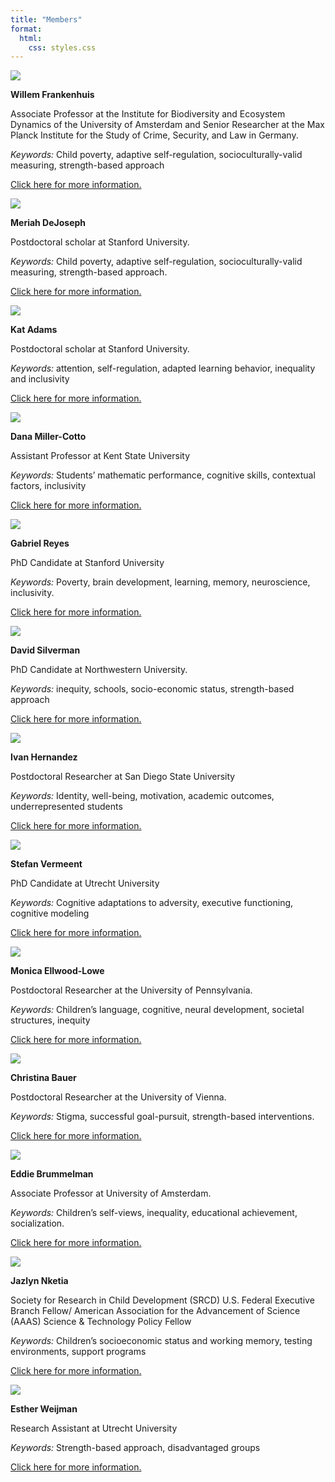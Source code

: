 ```yaml
---
title: "Members"
format:
  html:
    css: styles.css
---
```


::: member
![](img/frankenhuis2.jpg){.member-photo}

::: member-details
**Willem Frankenhuis** 

Associate Professor at the Institute for Biodiversity and Ecosystem Dynamics of the University of Amsterdam and Senior Researcher at the Max Planck Institute for the Study of Crime, Security, and Law in Germany. 

:::{.reduce-paragraph-spacing}
*Keywords:* Child poverty, adaptive self-regulation, socioculturally-valid measuring, strength-based approach
:::

:::{.reduce-paragraph-spacing}
::: special-sentence
[Click here for more information.](http://www.willem.maartenfrankenhuis.nl/)
:::
:::
:::
:::



::: member
![](img/meriah.jpg){.member-photo}

::: member-details
**Meriah DeJoseph** 

Postdoctoral scholar at Stanford University.

:::{.reduce-paragraph-spacing}
*Keywords:* Child poverty, adaptive self-regulation, socioculturally-valid measuring, strength-based approach.
:::

:::{.reduce-paragraph-spacing}
::: special-sentence
[Click here for more information.](https://meriahdejoseph.com/)
:::
:::
:::
:::




::: member
![](img/Kat.jpg){.member-photo}

::: member-details
**Kat Adams** 

Postdoctoral scholar at Stanford University.

:::{.reduce-paragraph-spacing}
*Keywords:* attention, self-regulation, adapted learning behavior, inequality and inclusivity
:::

:::{.reduce-paragraph-spacing}
::: special-sentence
[Click here for more information.](https://www.katadams.com/)
:::
:::
:::
:::




::: member
![](img/dana.png){.member-photo}

::: member-details
**Dana Miller-Cotto** 

Assistant Professor at Kent State University

:::{.reduce-paragraph-spacing}
*Keywords:* Students' mathematic performance, cognitive skills, contextual factors, inclusivity
:::

:::{.reduce-paragraph-spacing}
::: special-sentence
[Click here for more information.](https://www.danamillercotto.com/)
:::
:::
:::
:::




::: member
![](img/Gabriel.jpeg){.member-photo}

::: member-details
**Gabriel Reyes** 

PhD Candidate at Stanford University

:::{.reduce-paragraph-spacing}
*Keywords:* Poverty, brain development, learning, memory, neuroscience, inclusivity.
:::

:::{.reduce-paragraph-spacing}
::: special-sentence
[Click here for more information.](https://greyes1996.github.io/)
:::
:::
:::
:::




::: member
![](img/David.jpeg.webp){.member-photo}

::: member-details
**David Silverman** 

PhD Candidate at Northwestern University.

:::{.reduce-paragraph-spacing}
*Keywords:* inequity, schools, socio-economic status, strength-based approach
:::

:::{.reduce-paragraph-spacing}
::: special-sentence
[Click here for more information.](https://dmsilverman.com/)
:::
:::
:::
:::




::: member
![](img/Ivan.jpg){.member-photo}

::: member-details
**Ivan Hernandez** 

Postdoctoral Researcher at San Diego State University

:::{.reduce-paragraph-spacing}
*Keywords:* Identity, well-being, motivation, academic outcomes, underrepresented students
:::

:::{.reduce-paragraph-spacing}
::: special-sentence
[Click here for more information.](https://elifinkel.com/ivan-hernandez)
:::
:::
:::
:::




::: member
![](img/Stefan.jpeg){.member-photo}

::: member-details
**Stefan Vermeent** 

PhD Candidate at Utrecht University

:::{.reduce-paragraph-spacing}
*Keywords:* Cognitive adaptations to adversity, executive functioning, cognitive modeling
:::

:::{.reduce-paragraph-spacing}
::: special-sentence
[Click here for more information.](http://stefan-vermeent.nl/)
:::
:::
:::
:::




::: member
![](img/Monica.jpg.webp){.member-photo}

::: member-details
**Monica Ellwood-Lowe** 

Postdoctoral Researcher at the University of Pennsylvania.

:::{.reduce-paragraph-spacing}
*Keywords:* Children's language, cognitive, neural development, societal structures, inequity
:::

:::{.reduce-paragraph-spacing}
::: special-sentence
[Click here for more information.](https://www.mellwoodlowe.com/)
:::
:::
:::
:::




::: member
![](img/Christina.jpg){.member-photo}

::: member-details
**Christina Bauer** 

Postdoctoral Researcher at the University of Vienna.

:::{.reduce-paragraph-spacing}
*Keywords:* Stigma, successful goal-pursuit, strength-based interventions.
:::

:::{.reduce-paragraph-spacing}
::: special-sentence
[Click here for more information.](https://mot-psy.univie.ac.at/about-us/christina-bauer/)
:::
:::
:::
:::




::: member
![](img/Eddie.jpg.webp){.member-photo}

::: member-details
**Eddie Brummelman** 

Associate Professor at University of Amsterdam.

:::{.reduce-paragraph-spacing}
*Keywords:* Children’s self-views, inequality, educational achievement, socialization.
:::

:::{.reduce-paragraph-spacing}
::: special-sentence
[Click here for more information.](https://eddiebrummelman.com/)
:::
:::
:::
:::



::: member
![](img/Jazlyn.png){.member-photo}

::: member-details
**Jazlyn Nketia** 

Society for Research in Child Development (SRCD) U.S. Federal Executive Branch Fellow/ American Association for the Advancement of Science (AAAS) Science & Technology Policy Fellow

:::{.reduce-paragraph-spacing}
*Keywords:* Children's socioeconomic status and working memory, testing environments, support programs
:::

:::{.reduce-paragraph-spacing}
::: special-sentence
[Click here for more information.]()
:::
:::
:::
:::




::: member
![](img/Esther.jpeg){.member-photo}

::: member-details
**Esther Weijman** 

Research Assistant at Utrecht University

:::{.reduce-paragraph-spacing}
*Keywords:* Strength-based approach, disadvantaged groups
:::

:::{.reduce-paragraph-spacing}
::: special-sentence
[Click here for more information.](https://www.uu.nl/staff/ELWeijman)
:::
:::
:::
:::